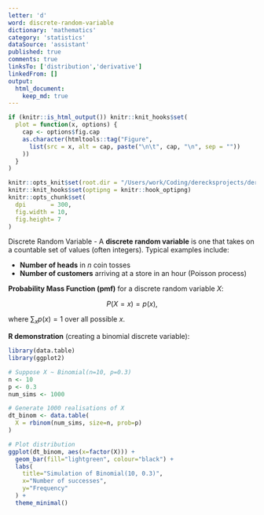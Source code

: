 ```yaml
---
letter: 'd'
word: discrete-random-variable
dictionary: 'mathematics'
category: 'statistics'
dataSource: 'assistant'
published: true
comments: true
linksTo: ['distribution','derivative']
linkedFrom: []
output:
  html_document:
    keep_md: true
---
```


```r
if (knitr::is_html_output()) knitr::knit_hooks$set(
  plot = function(x, options) {
    cap <- options$fig.cap
    as.character(htmltools::tag("Figure",
      list(src = x, alt = cap, paste("\n\t", cap, "\n", sep = ""))
    ))
  }
)

knitr::opts_knit$set(root.dir = "/Users/work/Coding/derecksprojects/derecksnotes.com-playground/derecksnotes.com/client/src/app/dictionaries/mathematics/definitions")
knitr::knit_hooks$set(optipng = knitr::hook_optipng)
knitr::opts_chunk$set(
  dpi       = 300,
  fig.width = 10,
  fig.height= 7
)
```

<a id="discrete-random-variable">Discrete Random Variable</a> - A **discrete random variable** is one that takes on a countable set of values (often integers). Typical examples include:

- **Number of heads** in $n$ coin tosses
- **Number of customers** arriving at a store in an hour (Poisson process)

**Probability Mass Function (pmf)** for a discrete random variable $X$:

$$
P(X = x) = p(x),
$$

where $\sum_x p(x) = 1$ over all possible $x$.

**R demonstration** (creating a binomial discrete variable):

```r
library(data.table)
library(ggplot2)

# Suppose X ~ Binomial(n=10, p=0.3)
n <- 10
p <- 0.3
num_sims <- 1000

# Generate 1000 realisations of X
dt_binom <- data.table(
  X = rbinom(num_sims, size=n, prob=p)
)

# Plot distribution
ggplot(dt_binom, aes(x=factor(X))) +
  geom_bar(fill="lightgreen", colour="black") +
  labs(
    title="Simulation of Binomial(10, 0.3)",
    x="Number of successes",
    y="Frequency"
  ) +
  theme_minimal()
```

